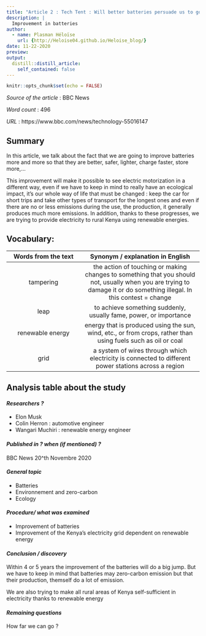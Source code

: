 ```yaml
---
title: "Article 2 : Tech Tent : Will better batteries persuade us to go electric?"
description: |
  Improvement in batteries 
author:
  - name: Plasman Héloïse
    url: {http://Heloise04.github.io/Heloise_blog/}
date: 11-22-2020
preview: 
output:
  distill::distill_article:
    self_contained: false
---
```


```r
knitr::opts_chunk$set(echo = FALSE)
```

_Source of the article_ : BBC News

_Word count_ : 496

_URL_ : https://www.bbc.com/news/technology-55016147


## Summary 
In this article, we talk about the fact that we are going to improve batteries more and more so that they are better, safer, lighter, charge faster, store more,...

This improvement will make it possible to see electric motorization in a different way, even if we have to keep in mind to really have an ecological impact, it's our whole way of life that must be changed : keep the car for short trips and take other types of transport for the longest ones and even if there are no or less emissions during the use, the production, it generally produces much more emissions.
In addition, thanks to these progresses, we are trying to provide electricity to rural Kenya using renewable energies.


## Vocabulary: 

| Words from the text 	| Synonym / explanation in English 	|
|:-------------------:	|:--------------------------------:	|
|tampering|the action of touching or making changes to something that you should not, usually when you are trying to damage it or do something illegal. In this contest = change|
|leap|to achieve something suddenly, usually fame, power, or importance|
|renewable energy|energy that is produced using the sun, wind, etc., or from crops, rather than using fuels such as oil or coal|
|grid|a system of wires through which electricity is connected to different power stations across a region|


## Analysis table about the study


#### *Researchers ?*
* Elon Musk
* Colin Herron : automotive engineer
* Wangari Muchiri : renewable energy engineer


#### *Published in ? when (if mentioned) ?*
BBC News
20^th Novembre 2020


#### *General topic*
* Batteries 
* Environnement and zero-carbon
* Ecology


#### *Procedure/ what was examined* 
* Improvement of batteries 
* Improvement of the Kenya's electricity grid dependent on renewable energy


#### *Conclusion / discovery* 
Within 4 or 5 years the improvement of the batteries will do a big jump. But we have to keep in mind that batteries may zero-carbon emission but that their production, themself do a lot of emission.

We are also trying to make all rural areas of Kenya self-sufficient in electricity thanks to renewable energy


#### *Remaining questions*
How far we can go ? 

